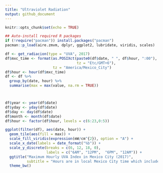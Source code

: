 ```yaml
---
title: "Ultraviolet Radiation"
output: github_document
---
```


```r
knitr::opts_chunk$set(echo = TRUE)
```


```r
## Auto-install required R packages
if (!require("pacman")) install.packages("pacman")
pacman::p_load(aire.zmvm, dplyr, ggplot2, lubridate, viridis, scales)
```

```r
df <- get_radiacion(type = "UVA", 2017)
df$mxc_time <- format(as.POSIXct(paste0(df$date, " ", df$hour, ":00"),
                                 tz = "Etc/GMT+6"),
                      tz = "America/Mexico_City")
df$hour <- hour(df$mxc_time)
df <- df %>%
  group_by(date, hour) %>%
  summarise(max = max(value, na.rm = TRUE))



df$year <- year(df$date)
df$yday <- yday(df$date)
df$day <- day(df$date)
df$month <- month(df$date)
df$hour <- factor(df$hour, levels = c(6:23,0:5))

ggplot(filter(df), aes(date, hour)) + 
  geom_tile(aes(fill = max)) + 
  scale_fill_viridis(expression(mW/cm^{2}), option = "A") +
  scale_x_date(labels = date_format("%b")) +
  scale_y_discrete(breaks = c(6, 12, 18, 0), 
                   labels = c("6AM", "12PM",  "6PM", "12AM")) +
  ggtitle("Maximum Hourly UVA Index in Mexico City (2017)",
          subtitle = "Hours are in local Mexico City time which includes daylight saving time\nSource: SIMAT") +
  theme_bw()

```
